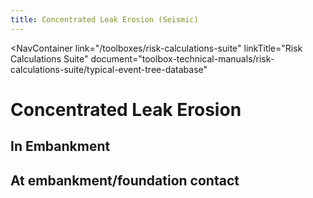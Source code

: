 ```yaml
---
title: Concentrated Leak Erosion (Seismic)
---
```



<NavContainer
  link="/toolboxes/risk-calculations-suite"
  linkTitle="Risk Calculations Suite"
  document="toolbox-technical-manuals/risk-calculations-suite/typical-event-tree-database"
></NavContainer>

# Concentrated Leak Erosion

## In Embankment

<FigureNoRef 
    src="/figures/toolbox-technical-manuals/risk-calculations-suite/typical-event-tree-database/v1.0/Concentrated-Leak-Erosion-Seismic-1.png" 
    alt="Concentrated Leak Erosion event tree" />

## At embankment/foundation contact

<FigureNoRef 
    src="/figures/toolbox-technical-manuals/risk-calculations-suite/typical-event-tree-database/v1.0/Concentrated-Leak-Erosion-Seismic-2.png" 
    alt="Concentrated Leak Erosion event tree" />

